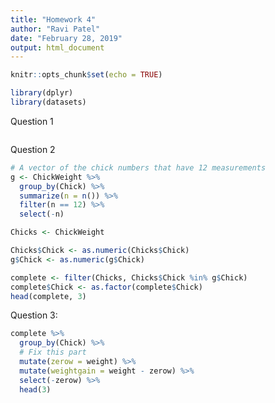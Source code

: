 ```yaml
---
title: "Homework 4"
author: "Ravi Patel"
date: "February 28, 2019"
output: html_document
---
```


```r
knitr::opts_chunk$set(echo = TRUE)
```

```r
library(dplyr)
library(datasets)


```

Question 1
```r

```

Question 2
```r
# A vector of the chick numbers that have 12 measurements
g <- ChickWeight %>%
  group_by(Chick) %>%
  summarize(n = n()) %>%
  filter(n == 12) %>%
  select(-n)

Chicks <- ChickWeight

Chicks$Chick <- as.numeric(Chicks$Chick)
g$Chick <- as.numeric(g$Chick)

complete <- filter(Chicks, Chicks$Chick %in% g$Chick)
complete$Chick <- as.factor(complete$Chick)
head(complete, 3)
```
Question 3:
```r
complete %>%
  group_by(Chick) %>%
  # Fix this part
  mutate(zerow = weight) %>%
  mutate(weightgain = weight - zerow) %>%
  select(-zerow) %>%
  head(3)
         
```

